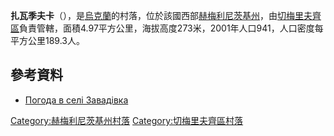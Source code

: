 {{coord|49|0|11|N|26|30|35|E|scale:100000|display=title}}

'''扎瓦季夫卡'''（{{lang-uk|Завадівка}}），是[[烏克蘭|烏克蘭]]的村落，位於該國西部[[赫梅利尼茨基州|赫梅利尼茨基州]]，由[[切梅里夫齊區|切梅里夫齊區]]負責管轄，面積4.97平方公里，海拔高度273米，2001年人口941，人口密度每平方公里189.3人。

==參考資料==
* [http://weather.in.ua/ua/hmel'nickaja/8077 Погода в селі Завадівка] {{Wayback|url=http://weather.in.ua/ua/hmel'nickaja/8077 |date=20160305095825 }}

{{DEFAULTSORT:Завадівка}}
[[Category:赫梅利尼茨基州村落|Category:赫梅利尼茨基州村落]]
[[Category:切梅里夫齊區村落|Category:切梅里夫齊區村落]]


{{Khmelnytskyi-geo-stub}}